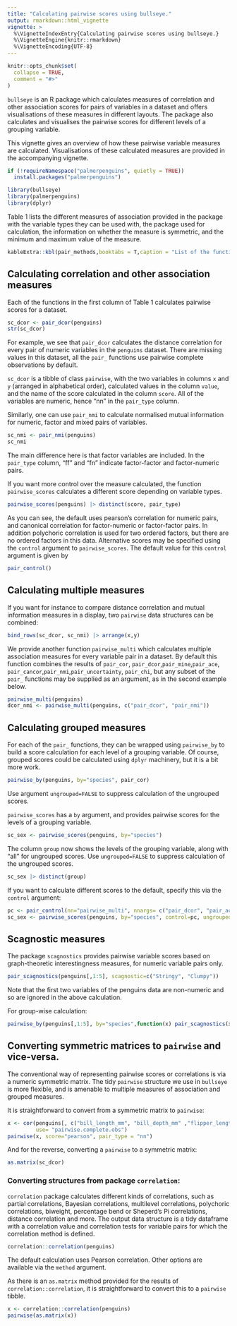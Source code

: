 ```yaml
---
title: "Calculating pairwise scores using bullseye."
output: rmarkdown::html_vignette
vignette: >
  %\VignetteIndexEntry{Calculating pairwise scores using bullseye.}
  %\VignetteEngine{knitr::rmarkdown}
  %\VignetteEncoding{UTF-8}
---
```


```r
knitr::opts_chunk$set(
  collapse = TRUE,
  comment = "#>"
)
```

`bullseye` is an R package which calculates measures of correlation and other association scores for pairs of variables in a dataset and offers visualisations of these measures in different layouts. The package also calculates and visualises the pairwise scores for different levels of a grouping variable. 

This vignette gives an overview of how these pairwise variable measures  are calculated. Visualisations of these calculated measures are provided in the accompanying vignette.  


```r
if (!requireNamespace("palmerpenguins", quietly = TRUE))
  install.packages("palmerpenguins")

library(bullseye)
library(palmerpenguins)
library(dplyr)
```

Table 1 lists the different measures of association provided in the package with the variable types they can be used with, the package used for calculation, the information on whether the measure is symmetric, and the minimum and maximum value of the measure.


```r

kableExtra::kbl(pair_methods,booktabs = T,caption = "List of the functions available in the package for calculating different association measures along with the packages used for calculation.") %>% kableExtra::kable_styling(latex_options = "scale_down")
```


## Calculating correlation and other association measures

Each of the functions in the first column of Table 1 calculates pairwise scores for a dataset.

```r
sc_dcor <- pair_dcor(penguins)
str(sc_dcor)
```

For example, we see that `pair_dcor` calculates the distance correlation for every pair of numeric variables in the `penguins` dataset. There are missing values in this dataset, all the `pair_` functions use pairwise complete observations by default.

`sc_dcor` is a tibble of class `pairwise`, with the two variables in columns `x` and `y` (arranged in alphabetical order), calculated values in the column `value`, and the name of the score calculated in the column `score`. All of the variables are numeric, hence "nn" in the `pair_type` column.


Similarly, one can use `pair_nmi` to calculate normalised mutual information for numeric, factor and mixed pairs of variables.
```r
sc_nmi <- pair_nmi(penguins)
sc_nmi
```
The main difference here is that factor variables are included. In the `pair_type` column, "ff" and "fn" indicate factor-factor and factor-numeric pairs.

If you want more control over the measure calculated, the function `pairwise_scores` calculates a different score depending on variable types. 

```r
pairwise_scores(penguins) |> distinct(score, pair_type)
```
As you can see, the default uses pearson's correlation for numeric pairs, and canonical correlation for factor-numeric or factor-factor pairs. In addition polychoric correlation is used for two ordered factors, but there are no ordered factors in this data. Alternative scores may be specified using the `control` argument to `pairwise_scores`.
The default value for this `control` argument is given by

```r
pair_control()
```


## Calculating multiple measures



If you want for instance to compare distance correlation and mutual information measures in a display,  two `pairwise` data structures can be combined:

```r
bind_rows(sc_dcor, sc_nmi) |> arrange(x,y)
```

We provide another function `pairwise_multi` which calculates multiple association measures for every variable pair in a dataset.
By default this function combines the results of `pair_cor`, `pair_dcor`,`pair_mine`,`pair_ace`,
                                    `pair_cancor`,`pair_nmi`,`pair_uncertainty`,
                                    `pair_chi`, but any subset of the `pair_` functions may be supplied as an argument, as in the second example below.

```r
pairwise_multi(penguins)
dcor_nmi <- pairwise_multi(penguins, c("pair_dcor", "pair_nmi"))
```


## Calculating grouped measures

For each of the `pair_` functions, they can be wrapped using `pairwise_by` to build a score calculation for each level of a grouping variable. Of course, grouped scores could be calculated using `dplyr` machinery, but it is a bit more work.

```r
pairwise_by(penguins, by="species", pair_cor)
```
Use argument `ungrouped=FALSE` to suppress calculation of the ungrouped scores.

`pairwise_scores` has a `by` argument, and provides pairwise scores for the levels of a grouping variable. 
```r
sc_sex <- pairwise_scores(penguins, by="species")
```

The column `group` now shows the levels of the grouping variable, along with "all" for ungrouped scores. Use `ungrouped=FALSE` to suppress calculation of the ungrouped scores.

```r
sc_sex |> distinct(group)
```

If you want to calculate different scores to the default, specify this via the `control` argument:

```r
pc <- pair_control(nn="pairwise_multi", nnargs= c("pair_dcor", "pair_ace"), fn=NULL, ff=NULL)
sc_sex <- pairwise_scores(penguins, by="species", control=pc, ungrouped=FALSE) 
```







## Scagnostic measures

The package `scagnostics` provides pairwise variable  scores based on graph-theoretic interestingness measures, for numeric variable pairs only.

```r
pair_scagnostics(penguins[,1:5], scagnostic=c("Stringy", "Clumpy"))
```


Note that the first two variables of the penguins data are non-numeric and so are ignored in the above calculation.

For group-wise calculation:

```r
pairwise_by(penguins[,1:5], by="species",function(x) pair_scagnostics(x, scagnostic=c("Stringy", "Clumpy")))

```

## Converting symmetric matrices to `pairwise` and vice-versa.

The conventional way of representing pairwise scores or correlations is via a numeric symmetric matrix.
The tidy `pairwise` structure we use in `bullseye` is more flexible, and is amenable to multiple measures of association and grouped measures.

It is straightforward to convert from a symmetric matrix to `pairwise`:

```r
x <- cor(penguins[, c("bill_length_mm", "bill_depth_mm" ,"flipper_length_mm" ,"body_mass_g")], 
         use= "pairwise.complete.obs")
pairwise(x, score="pearson", pair_type = "nn")
```

And for the reverse, converting a `pairwise` to a symmetric matrix:

```r
as.matrix(sc_dcor)
```


### Converting structures from package `correlation`:

`correlation` package calculates different kinds of correlations, such as partial correlations, Bayesian correlations, multilevel correlations, polychoric correlations, biweight, percentage bend or Sheperd’s Pi correlations, distance correlation and more. The output data structure is a tidy dataframe with a correlation value and correlation tests for variable pairs for which the correlation method is defined. 


```r
correlation::correlation(penguins)
```

The default calculation uses Pearson correlation. Other options are available via the `method` argument.

As there is an `as.matrix` method provided for the results of `correlation::correlation`, it is straightforward to convert this
to a `pairwise` tibble.

```r
x <- correlation::correlation(penguins)
pairwise(as.matrix(x)) 
```
